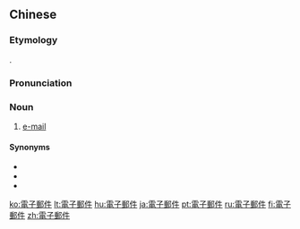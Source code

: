 {{also|电子邮件}}
==Chinese==
{{zh-forms|s=电子邮件|type=22}}

===Etymology===
{{calque|zh|en|electronic mail}}.

===Pronunciation===
{{zh-pron
|m=diànzǐ yóujiàn
|c=din6 zi2 jau4 gin6-2
|h=pfs=thien-chṳ́ yù-khien
|mn=tiān-chú iû-kiāⁿ
|cat=n
}}

===Noun===
{{zh-noun}}

# [[e-mail]]

====Synonyms====
* {{zh-l|電郵}}
* {{zh-l|電子函件}}
* {{zh-l|伊妹兒}}

{{zh-cat|Computing}}

[[ko:電子郵件]]
[[lt:電子郵件]]
[[hu:電子郵件]]
[[ja:電子郵件]]
[[pt:電子郵件]]
[[ru:電子郵件]]
[[fi:電子郵件]]
[[zh:電子郵件]]